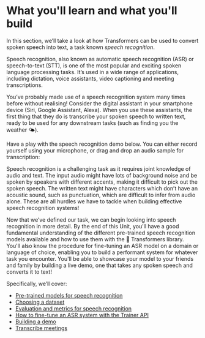 # What you'll learn and what you'll build

In this section, we’ll take a look at how Transformers can be used to convert spoken speech into text, a task known _speech recognition_.

<!--- Fast render, don't display figs

<figure>
<img src=https://github.com/sanchit-gandhi/notebooks/raw/main/asr_diagram.jpg alt="Trulli" style="width:100%">
</figure>

--->

Speech recognition, also known as automatic speech recognition (ASR) or speech-to-text (STT), is one of the most popular
and exciting spoken language processing tasks. It’s used in a wide range of applications, including dictation, voice assistants,
video captioning and meeting transcriptions.

You’ve probably made use of a speech recognition system many times before without realising! Consider the digital
assistant in your smartphone device (Siri, Google Assistant, Alexa). When you use these assistants, the first thing that
they do is transcribe your spoken speech to written text, ready to be used for any downstream tasks (such as finding you
the weather 🌤️).

Have a play with the speech recognition demo below. You can either record yourself using your microphone, or drag and
drop an audio sample for transcription:

<!--- TODO: not sure whether this is correct, test before deploying

<gradio-app space=sanchit-gandhi/whisper-small"></gradio-app>

--->

Speech recognition is a challenging task as it requires joint knowledge of audio and text. The input audio might have
lots of background noise and be spoken by speakers with different accents, making it difficult to pick out the spoken
speech. The written text might have characters which don’t have an acoustic sound, such as punctuation, which are difficult
to infer from audio alone. These are all hurdles we have to tackle when building effective speech recognition systems!

Now that we’ve defined our task, we can begin looking into speech recognition in more detail. By the end of this Unit,
you'll have a good fundamental understanding of the different pre-trained speech recognition models available and how to
use them with the 🤗 Transformers library. You'll also know the procedure for fine-tuning an ASR model on a domain or
language of choice, enabling you to build a performant system for whatever task you encounter. You'll be able to showcase
your model to your friends and family by building a live demo, one that takes any spoken speech and converts it to text!

Specifically, we’ll cover:

* [Pre-trained models for speech recognition](#asr_models)
* [Choosing a dataset](#choosing_dataset)
* [Evaluation and metrics for speech recognition](#evaluation)
* [How to fine-tune an ASR system with the Trainer API](#fine-tuning)
* [Building a demo](#demo)
* [Transcribe meetings](#speaker_diarization)
